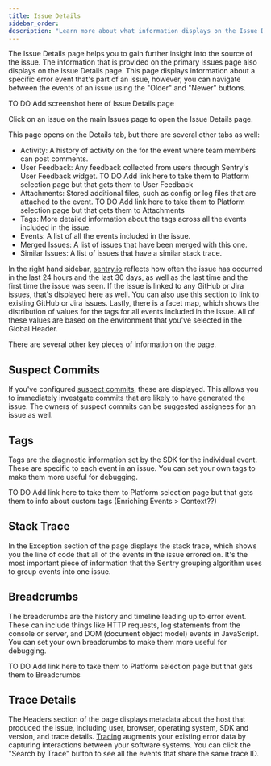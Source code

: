 ```yaml
---
title: Issue Details
sidebar_order:
description: "Learn more about what information displays on the Issue Details page to help you efficiently triage an issue."
---
```


The Issue Details page helps you to gain further insight into the source of the issue. The information that is provided on the primary Issues page also displays on the Issue Details page. This page displays information about a specific error event that's part of an issue, however, you can navigate between the events of an issue using the "Older" and "Newer" buttons.

TO DO Add screenshot here of Issue Details page

Click on an issue on the main Issues page to open the Issue Details page.

This page opens on the Details tab, but there are several other tabs as well:

- Activity: A history of activity on the for the event where team members can post comments.
- User Feedback: Any feedback collected from users through Sentry's User Feedback widget. TO DO Add link here to take them to Platform selection page but that gets them to User Feedback
- Attachments: Stored additional files, such as config or log files that are attached to the event. TO DO Add link here to take them to Platform selection page but that gets them to Attachments
- Tags: More detailed information about the tags across all the events included in the issue.
- Events: A list of all the events included in the issue.
- Merged Issues: A list of issues that have been merged with this one.
- Similar Issues: A list of issues that have a similar stack trace.

In the right hand sidebar, [sentry.io](https://sentry.io) reflects how often the issue has occurred in the last 24 hours and the last 30 days, as well as the last time and the first time the issue was seen. If the issue is linked to any GitHub or Jira issues, that's displayed here as well. You can also use this section to link to existing GitHub or Jira issues. Lastly, there is a facet map, which shows the distribution of values for the tags for all events included in the issue. All of these values are based on the environment that you've selected in the Global Header.

There are several other key pieces of information on the page.

## Suspect Commits

If you've configured [suspect commits](product/releases/suspect-commits/), these are displayed. This allows you to immediately investgate commits that are likely to have generated the issue. The owners of suspect commits can be suggested assignees for an issue as well.

## Tags

Tags are the diagnostic information set by the SDK for the individual event. These are specific to each event in an issue. You can set your own tags to make them more useful for debugging.

TO DO Add link here to take them to Platform selection page but that gets them to info about custom tags (Enriching Events > Context??)

## Stack Trace

In the Exception section of the page displays the stack trace, which shows you the line of code that all of the events in the issue errored on. It's the most important piece of information that the Sentry grouping algorithm uses to group events into one issue.

## Breadcrumbs

The breadcrumbs are the history and timeline leading up to error event. These can include things like HTTP requests, log statements from the console or server, and DOM (document object model) events in JavaScript. You can set your own breadcrumbs to make them more useful for debugging.

TO DO Add link here to take them to Platform selection page but that gets them to Breadcrumbs

## Trace Details

The Headers section of the page displays metadata about the host that produced the issue, including user, browser, operating system, SDK and version, and trace details. [Tracing](/product/performance/distributed-tracing/) augments your existing error data by capturing interactions between your software systems. You can click the "Search by Trace" button to see all the events that share the same trace ID.
